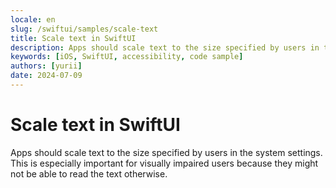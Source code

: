```yaml
---
locale: en
slug: /swiftui/samples/scale-text
title: Scale text in SwiftUI
description: Apps should scale text to the size specified by users in the system settings.
keywords: [iOS, SwiftUI, accessibility, code sample]
authors: [yurii]
date: 2024-07-09
---
```


# Scale text in SwiftUI

Apps should scale text to the size specified by users in the system settings. This is especially important for visually impaired users because they might not be able to read the text otherwise.

<CodeSample id="text-scale" platform="swiftui" locale="en"/>
